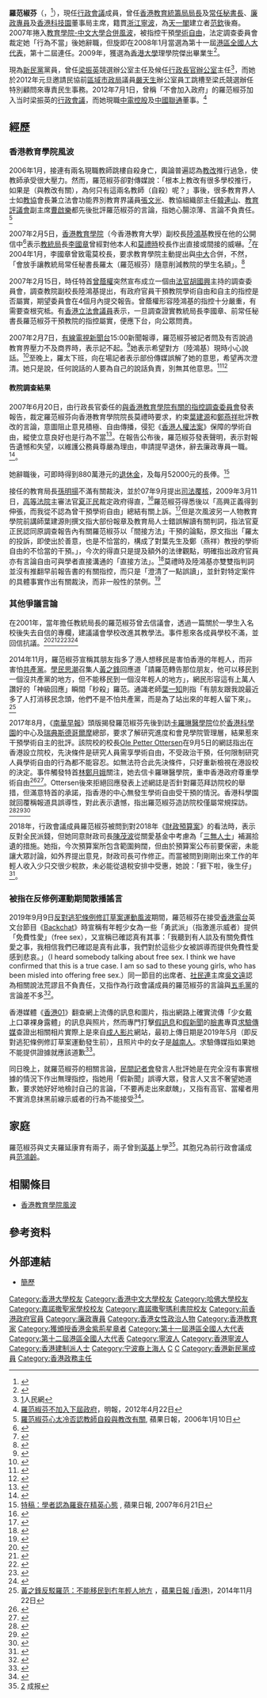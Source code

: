 {{Infobox Politician
| honorific-prefix = [[尊敬的#香港|The Honourable]]
| name = 羅范椒芬
| native_name = Fanny Law Fan Chiu-fun
| honorific-suffix = [[大紫荊勳章|GBM]] [[金紫荊星章|GBS]] [[太平紳士|JP]] 議員
| birth_date= {{birth date and age|1953|2|24}}<ref name="cablenews.i-cable.com">{{cite web|url=http://cablenews.i-cable.com/reference/people/ref-people-gov-0088.html|title=人物>政治>羅范椒芬|publisher=有線寬頻}}</ref>
| birth_place = {{HKG-1910}}
| image = Fanny Law Fan Chiu-fun(7622482376).jpg
| image_size = 250px
| nationality={{CHN-HKG}}
| party = {{NPP}}
| office = [[香港行政會議成員列表|香港行政會議成員]]<br />{{small|非官守議員}}
| spouse =[[羅延康|羅延康]]
| appointed=[[梁振英|梁振英]]{{to}}[[林鄭月娥|林鄭月娥]]
| term_start=2012年7月1日
| term_end=2022年6月30日
| successor=[[陳清霞|陳清霞]]
| office1={{HKSAR}}第5任[[廉政公署_(香港)|廉政專員]]
| term_start1=2006年10月31日
| term_end1=2007年6月30日
| chief-executive1=[[曾蔭權|曾蔭權]]
| predecessor1=[[黃鴻超|黃鴻超]]
| successor1=[[湯顯明|湯顯明]]
| office2={{HKSAR}}第1任[[教育局_(香港)|教育統籌局常任秘書長]]
| term_start2=2002年7月1日
| term_end2=2006年10月31日
| chief-executive2=[[董建華|董建華]]{{to}}[[曾蔭權|曾蔭權]]
| successor2=[[黃鴻超|黃鴻超]]
| office3={{HKSAR}}第2任教育統籌局長
| term_start3=2000年7月3日
| term_end3=2002年6月30日
| chief-executive3=[[董建華|董建華]]
| predecessor3=[[王永平_(香港)|王永平]]
| successor3=[[李國章|李國章]]
| occupation     = 第十二屆[[港區全國人大代表|港區全國人大代表]]<Br>[[香港行政會議成員列表|香港特別行政區行政會議非官守成員]]
| alma_mater= [[嘉諾撒聖家學校|嘉諾撒聖家學校]]<ref name="同學@香港">{{cite book |author1=文灼非 |title=同學@香港 |year=2008 |publisher=商務印書館 |page=167 |quote= |url=}}</ref><br>[[嘉諾撒聖瑪利學校|嘉諾撒聖瑪利學校]]<ref name="同學@香港" /><br>[[嘉諾撒聖瑪利書院|嘉諾撒聖瑪利書院]]<ref name="同學@香港" /><Br>[[香港大學|香港大學]]榮譽[[理學士|理學士]]<br>[[香港中文大學|香港中文大學]][[教育行政|教育行政]][[碩士|碩士]]<br>[[哈佛大學|哈佛大學]][[甘迺迪政府學院|甘迺迪政府學院]][[公共行政|公共行政]]碩士
| influences= [[黃顯華|黃顯華]]、[[盧乃桂|盧乃桂]]
| educate =
*1975年：畢業於[[香港大學理學院|香港大學理學院]]
*1989年：獲派前往[[哈佛大學|哈佛大學]]修讀[[公共行政|公共行政]]碩士課程<ref>{{cite web|url=http://paper.wenweipo.com/2004/09/27/BK0409270001.htm]|title=羅范椒芬「芝麻官」悟道|publisher=文匯報|date=2004年9月27日|access-date=2014年9月6日|archive-date=2021年2月25日|archive-url=https://web.archive.org/web/20210225200558/http://paper.wenweipo.com/2004/09/27/BK0409270001.htm|dead-url=no}}</ref>
*2005年：從事教育統籌工作時在[[香港中文大學|香港中文大學]]修讀教育碩士課程，師從[[黃顯華|黃顯華]]、[[盧乃桂|盧乃桂]]，<ref>{{cite web|url=http://std.stheadline.com/archive/fullstory.asp?andor=or&year1=2005&month1=7&day1=1&year2=2005&month2=12&day2=18&category=g&id=20051210g01&keyword1=&keyword2=|title=羅太碩士畢業，教授讚「一流」|publisher=星島網新聞回顧|date=2005年12月10日|access-date=2014年9月6日|archive-date=2019年6月5日|archive-url=https://web.archive.org/web/20190605184428/http://std.stheadline.com/archive/fullstory.asp?andor=or&year1=2005&month1=7&day1=1&year2=2005&month2=12&day2=18&category=g&id=20051210g01&keyword1=&keyword2=|dead-url=no}}</ref>並與黃顯華合作研究教育政策。<ref>[[霍秉坤|霍秉坤]]《課程與教學：研究與實踐的旅程》第51章《知識建構的實踐者》，黃顯華、羅范椒芬合著。</ref>
| past =
*1975年9月：加入香港政府任職[[行政主任|行政主任]]
*1977年10月：加入[[政務主任|政務主任]]職系
*1991年2月至1994年4月：副[[公務員事務司|公務員事務司]]
*1994年4月至11月：副[[規劃環境地政司|規劃環境地政司]]
*1994年11月至1996年6月：[[房屋署|房屋署]]高級助理署長及副署長
*1997年1月至7月：借調至候任[[香港行政長官辦公室|行政長官辦公室]]作辦公室主任
*1997年8月至1998年11月：[[運輸署|運輸署]]署長
*1998年11月至2000年6月：[[教育署|教育署]]署長
*2000年7月至2002年6月：[[教育統籌局|教育統籌局]]局長
*2002年7月至2006年10月：教育統籌局常任秘書長
*2006年10月31日至2007年6月30日：擔任[[香港廉政公署|廉政專員]]，成為了第二位執掌廉政公署的女性。
*2007年6月18日，向[[香港行政長官|香港行政長官]][[曾蔭權|曾蔭權]]呈辭[[香港廉政公署|廉政專員]]一職，但曾蔭權成功挽留。
*2007年6月20日，再向行政長官呈辭廉政專員一職，並獲得接納，正式從[[香港公務員|公務員]]行列中退休。
*2008年1月至今：[[港區全國人大代表|港區全國人大代表]]
*2011年12月至2012年3月25日：梁振英競選辦公室主任
*2012年4月20日至2012年6月30日：候任行政長官梁振英辦公室主任
*2012年7月1日至今：[[香港特别行政区行政会议|香港特别行政区行政会议]]非官守成员
*2014年7月至2018年6月：[[香港科技園|香港科技園]]主席（由前特首[[梁振英|梁振英]]委任，2016年獲續任）<ref>{{Cite web |url=https://news.mingpao.com/pns/dailynews/web_tc/article/20180611/s00001/1528654108915 |title=羅范椒芬不續任科技園主席 罕見委任公職未做足6年 消息稱與楊偉雄不咬弦 |date=2018-06-11 |publisher=明報 |access-date=2018-06-11 |archive-date=2018-06-12 |archive-url=https://web.archive.org/web/20180612135855/https://news.mingpao.com/pns/dailynews/web_tc/article/20180611/s00001/1528654108915 |dead-url=no }}</ref><ref>{{Cite web |url=https://thestandnews.com/politics/%E5%82%B3%E7%BE%85%E8%8C%83%E4%B8%8D%E7%BA%8C%E4%BB%BB%E7%A7%91%E6%8A%80%E5%9C%92%E4%B8%BB%E5%B8%AD-%E5%8D%97%E6%97%A9-%E6%B6%88%E6%81%AF-%E6%9E%97%E9%84%AD%E8%A6%81%E6%B1%82%E9%9B%A2%E4%BB%BB/ |title=傳羅范不續任科技園主席　《南早》消息：林鄭要求離任 |date=2018-06-11 |publisher=立場新聞 |access-date=2018-06-11 |archive-date=2021-02-28 |archive-url=https://web.archive.org/web/20210228045456/https://www.thestandnews.com/politics/%E5%82%B3%E7%BE%85%E8%8C%83%E4%B8%8D%E7%BA%8C%E4%BB%BB%E7%A7%91%E6%8A%80%E5%9C%92%E4%B8%BB%E5%B8%AD-%E5%8D%97%E6%97%A9-%E6%B6%88%E6%81%AF-%E6%9E%97%E9%84%AD%E8%A6%81%E6%B1%82%E9%9B%A2%E4%BB%BB/ |dead-url=no }}</ref><ref>{{cite news |url=http://news.rthk.hk/rthk/ch/component/k2/1401726-20180614.htm |title=涂謹申認為羅范椒芬不獲續任科學園主席是政治決定 |publisher=[[香港電台|香港電台]]新聞 |date=2018-06-14 |access-date=2018-06-14 |language=zh-hant |archive-date=2018-06-14 |archive-url=https://web.archive.org/web/20180614121926/http://news.rthk.hk/rthk/ch/component/k2/1401726-20180614.htm |dead-url=no }}</ref><ref>{{Cite web |url=http://news.rthk.hk/rthk/ch/component/k2/1401738-20180614.htm |title=羅范椒芬不續任科技園主席　據了解非個人決定 |date=2018-06-14 |publisher=[[香港電台|香港電台]]新聞 |access-date=2018-06-14 |language=zh-hant |archive-date=2018-06-15 |archive-url=https://web.archive.org/web/20180615214750/http://news.rthk.hk/rthk/ch/component/k2/1401738-20180614.htm |dead-url=no }}</ref>
}}

'''羅范椒芬 '''{{大紫荊}}{{GBSHK}}{{JP}}（{{lang-en|Fanny Law Fan Chiu-fun}}，{{bd|1953年|2月24日}}<ref name="cablenews.i-cable.com">{{cite web|url=http://cablenews.i-cable.com/reference/people/ref-people-gov-0088.html|title=人物>政治>羅范椒芬|publisher=有線寬頻}}</ref>），現任[[香港特別行政區行政會議|行政會議]]成員，曾任[[香港|香港]][[教育統籌局局長|教育統籌局局長]]及[[常任秘書長|常任秘書長]]、[[廉政公署_(香港)|廉政專員]]及[[香港科技園|香港科技園]]董事局主席，籍貫[[浙江省_(中華民國)|浙江]][[寧波|寧波]]，為[[天一閣|天一閣]]建立者[[范欽|范欽]]後裔。2007年捲入[[香港教育學院風波|教育學院-中文大學合併風波]]，被指控干預[[學術自由|學術自由]]，法定調查委員會裁定她「行為不當」後她辭職，但旋即在2008年1月當選為第十一屆[[港區全國人大代表|港區全國人大代表]]，第十二屆連任。2009年，獲選為[[香港大學|香港大學]]理學院傑出畢業生<ref name="hkstp">{{cite web|url=https://www.hkstp.org/zh-hk/about-us/the-board/board-of-directors/chairperson/the-honourable-mrs-fanny-law-fan-chiu-fun-gbm-gbs-jp/|title=羅范椒芬議員簡介|work=香港特別行政區行政會議成員 香港科技園|access-date=2018-06-11|archive-url=https://web.archive.org/web/20180612140610/https://www.hkstp.org/zh-hk/about-us/the-board/board-of-directors/chairperson/the-honourable-mrs-fanny-law-fan-chiu-fun-gbm-gbs-jp/|archive-date=2018-06-12|dead-url=yes}}</ref>。

現為[[新民黨_(香港)|新民黨]]黨員，曾任[[梁振英|梁振英]]競選辦公室主任及候任[[香港行政長官辦公室|行政長官辦公室]]主任<ref>[http://hm.people.com.cn/BIG5/17720795.html]{{dead link|date=2018年4月 |bot=InternetArchiveBot |fix-attempted=yes }}人民網</ref>，而她於2012年元旦邀請民協前[[區域市政局|區域市政局]]議員[[嚴天生|嚴天生]]辦公室員工跳槽至梁氏競選辦任特別顧問來專責民生事務。2012年7月1日，曾稱「不會加入政府」的羅范椒芬加入当时梁振英的[[香港行政會議|行政會議]]，而她現職[[中電控股|中電控股]]及[[中國聯通|中國聯通]]董事。<ref>[https://archive.is/20130105210523/hk.news.yahoo.com/%E7%BE%85%E8%8C%83%E6%A4%92%E8%8A%AC%E4%B8%8D%E5%8A%A0%E5%85%A5%E4%B8%8B%E5%B1%86%E6%94%BF%E5%BA%9C-082215533.html 羅范椒芬不加入下屆政府]，明報，2012年4月22日</ref>

==經歷==
===香港教育學院風波===
{{main|香港教育學院風波}}

2006年1月，接連有兩名現職教師跳樓自殺身亡，輿論普遍認為[[香港教育制度改革|教改]]推行過急，使教師承受很大壓力。然而，羅范椒芬卻對傳媒說：「根本上教改有很多學校推行，如果是（與教改有關），為何只有這兩名教師（自殺）呢？」事後，很多教育界人士如[[香港教育專業人員協會|教協]]會長兼立法會功能界別教育界議員[[張文光|張文光]]、教協組織部主任[[韓連山|韓連山]]、[[教育評議會|教育評議會]]副主席[[曹啟樂|曹啟樂]]都先後批評羅范椒芬的言論，指她心腸涼薄、言論不負責任。<ref>[http://appledaily.atnext.com/template/apple/art_main.cfm?iss_id=20060110&sec_id=4104&subsec_id=11866&art_id=5559596  羅范椒芬心太冷否認教師自殺與教改有關]{{dead link|date=2018年4月 |bot=InternetArchiveBot |fix-attempted=yes }}, 蘋果日報，2006年1月10日</ref>

2007年2月5日，[[香港教育學院|香港教育學院]]（今香港教育大學）副校長[[陸鴻基|陸鴻基]]教授在他的公開信中<ref>{{Cite web |url=http://www.mpinews.com/htm/Inews/20070205/gb10700c.htm |title=陸鴻基教授的公開信 |access-date=2007-02-07 |archive-date=2007-02-07 |archive-url=https://web.archive.org/web/20070207034143/http://www.mpinews.com/htm/INews/20070205/gb10700c.htm |dead-url=no }}</ref>表示[[教育統籌局|教統局]]長[[李國章|李國章]]曾經對他本人和[[莫禮時|莫禮時]]校長作出直接或間接的威嚇。<ref>{{Cite web |url=http://www.mingpaonews.com/20070205/gfb1.htm |title=陸鴻基教授明報新聞條目 |access-date=2007-02-07 |archive-date=2012-02-05 |archive-url=https://web.archive.org/web/20120205051936/http://www.mingpaonews.com/20070205/gfb1.htm |dead-url=no }}</ref>在2004年1月，李國章曾致電莫校長，要求教育學院主動提出與[[香港中文大學|中大]]合併，不然，「會放手讓教統局常任秘書長羅太（羅范椒芬）隨意削減教院的學生名額」。<ref>{{Cite web |url=http://www.rthk.org.hk/asx/rthk/radio1/openline_openview/20070205.asx |title=香港電台第1台 自由風自由Phone 節目錄音 |access-date=2007-02-07 |archive-date=2007-10-21 |archive-url=https://web.archive.org/web/20071021114206/http://www.rthk.org.hk/asx/rthk/radio1/openline_openview/20070205.asx |dead-url=no }}</ref>

2007年2月15日，時任特首[[曾蔭權|曾蔭權]]突然宣布成立一個由[[法官|法官]][[胡國興|胡國興]]主持的調查委員會，調查教院副校長陸鴻基提出，有政府官員干預教院學術自由和自主的指控是否屬實，期望委員會在4個月內提交報告。曾蔭權形容陸鴻基的指控十分嚴重，有需要查根究柢。有[[香港立法會議員|香港立法會議員]]表示，一旦調查證實教統局長李國章、前常任秘書長羅范椒芬干預教院的指控屬實，便應下台，向公眾問責。

2007年2月7日，[[有線電視新聞台|有線電視新聞台]]15:00新聞報導，羅范椒芬被記者問及有否說過教育界壓力不及商界時，表示記不起。<ref>{{Cite web |url=http://www.mpinews.com/htm/INews/20070207/gb31510t.htm |title=明報新聞條目 |access-date=2007-02-07 |archive-date=2007-02-09 |archive-url=https://web.archive.org/web/20070209060616/http://www.mpinews.com/htm/INews/20070207/gb31510t.htm |dead-url=no }}</ref>她表示希望對方（陸鴻基）現時小心說話。<ref>{{Cite web |url=http://www.rthk.org.hk/rthk/news/expressnews/news.htm?expressnews&20070207&55&377154 |title=香港電台新聞條目 |access-date=2007-02-07 |archive-date=2016-04-14 |archive-url=https://web.archive.org/web/20160414141141/http://www.rthk.org.hk/rthk/news/expressnews/news.htm?expressnews&20070207&55&377154 |dead-url=no }}</ref>至晚上，羅太下班，向在場記者表示部份傳媒誤解了她的意思，希望再次澄清。她只是說，任何說話的人要為自己的說話負責，別無其他意思。<ref>{{Cite web |url=http://www.cabletv.com.hk/ |title=有線電視21:30 新聞 |access-date=2007-02-07 |archive-date=2009-07-01 |archive-url=https://web.archive.org/web/20090701185400/http://www.cabletv.com.hk/ |dead-url=no }}</ref><ref>{{Cite web |url=http://www.mpinews.com/htm/INews/20070207/gb32040c.htm |title=明報新聞條目 |access-date=2007-02-07 |archive-date=2007-02-09 |archive-url=https://web.archive.org/web/20070209060259/http://www.mpinews.com/htm/INews/20070207/gb32040c.htm |dead-url=no }}</ref>

====教院調查結果====
2007年6月20日，由行政長官委任的[[與香港教育學院有關的指控調查委員會|與香港教育學院有關的指控調查委員會]]發表報告，裁定羅范椒芬向香港教育學院院長莫禮時要求，約束[[葉建源|葉建源]]和[[鄭燕祥|鄭燕祥]]批評教改的言論，意圖阻止意見積極、自由傳播，侵犯《[[香港人權法案|香港人權法案]]》保障的學術自由，縱使立意良好也是行為不當<ref>{{Cite web |url=http://www.commissionofinquiry.gov.hk/pdf/Commission%20Report%20_c.pdf |title=與香港教育學院有關的指控調查委員會報告，第十四章，香港：香港政府 |access-date=2007-06-20 |archive-url=https://web.archive.org/web/20070729203152/http://www.commissionofinquiry.gov.hk/pdf/Commission%20Report%20_c.pdf |archive-date=2007-07-29 |dead-url=yes }}</ref>。在報告公布後，羅范椒芬發表聲明，表示對報告遺憾和失望，以維護公務員尊嚴為理由，申請提早退休，辭去廉政專員一職。<ref>{{Cite web |url=http://www.rthk.org.hk/rthk/news/expressnews/20070620/news_20070620_55_409602.htm |title=香港電台當天的即時新聞 |access-date=2007-06-20 |archive-date=2009-02-07 |archive-url=https://web.archive.org/web/20090207080812/http://rthk.org.hk/rthk/news/expressnews/20070620/news_20070620_55_409602.htm |dead-url=no }}</ref>。

她辭職後，可即時得到880萬港元的[[退休金|退休金]]，及每月52000元的長俸。<ref>[http://appledaily.atnext.com/template/apple/art_main.cfm?iss_id=20070621&sec_id=4104&subsec_id=11866&art_id=7237241 特稿：學者認為羅衰在精英心態] {{Wayback|url=http://appledaily.atnext.com/template/apple/art_main.cfm?iss_id=20070621&sec_id=4104&subsec_id=11866&art_id=7237241 |date=20070626082338 }}, 蘋果日報, 2007年6月21日</ref>

接任的教育局長[[孫明揚|孫明揚]]不滿有關裁決，並於07年9月提出[[司法覆核|司法覆核]]，2009年3月11日，[[高等法院|高等法院]]主審法官[[夏正民|夏正民]]裁定政府得直，<ref name="re01">{{cite news | language=zh | author =  | coauthors =  | url =  | title = 孫公申請司法覆核得直 然而，在SJ v調查委員會，(HCAL108/2007號），原訟法庭認為，法律並沒有違反學院的學術自由權。 2009年3月13日的司法覆核被允許。   羅太「干預教院」獲平反 | work =  | newspaper = 星島日報 | pages =  | date = 2009-03-14 | accessdate = 2009-03-16 }}</ref>羅范椒芬得悉後以「高興正義得到伸張，而我從不認為曾干預學術自由」總結有關上訴。<ref name="re02">{{cite news | language=zh | author =  | coauthors =  | url =  | title = 判辭指從無實質威脅「最多只對學者造成寒蟬效應」 政府覆核平反：羅太無干預學術 | work =  | newspaper = [[明報|明報]] | pages =  | date = 2009-03-14 | accessdate = 2009-03-16 }}</ref>但是次風波另一人物教育學院前講師葉建源則撰文指大部份報章及教育局人士錯誤解讀有關判詞，指法官夏正民認同原調查報告內有關羅范椒芬以「間接方法」干預的論點，原文指出「羅太的投訴，即使出於善意，也是不恰當的，構成了對葉先生及鄭（燕祥）教授的學術自由的不恰當的干預。」，今次的得直只是提及額外的法律觀點，明確指出政府官員亦有言論自由可與學者直接溝通的「直接方法」。<ref name="re03">{{cite news | language=zh | author = 葉建源 | coauthors =  | url = http://hk.news.yahoo.com/article/090315/4/b6cq.html | title = 葉建源﹕教院風波 沒有翻案 更沒有平反 | work =  | publisher =  | pages =  | date = 2009-03-16 | accessdate = 2009-03-16 }}</ref>莫禮時及陸鴻基亦雙雙指判詞並沒有推翻早前報告書的有關指控，而只是「澄清了一點誤讀」，並針對特定案件的具體事實作出有關裁決，而非一般性的禁例。<ref name="re04">{{cite news | language=zh | author =  | coauthors =  | url =  | title = 莫禮時陸鴻基：覆核未推翻報告 | work =  | newspaper = [[星島日報|星島日報]] | pages =  | date = 2009-03-16 | accessdate = 2009-03-16 }}</ref>

===其他爭議言論===
在2001年，當年擔任教統局長的羅范椒芬曾去信議會，透過一篇關於一學生入名校後失去自信的專欄，建議議會學校改進其教學法。事件惹來各成員學校不滿，並回信抗議。<ref>{{cite news|url=http://news.tvb.com/instant/n20010209_42871.htm|title=致函22名校表不滿　羅范椒芬辯稱「寫者無心」|accessdate=2018-01-02|archive-date=2008-01-04|archive-url=https://web.archive.org/web/20080104101805/http://news.tvb.com/instant/n20010209_42871.htm|dead-url=no}}</ref><ref>{{cite|url=http://newsletter.sinica.edu.tw/file/file/11/1181.pdf|title=教育治理（Educational Governance）與文化身份學校（Cultural identity Schools）：戰後二十年香港華文學校的歷史個案探討|accessdate=2008-04-21|archiveurl=https://web.archive.org/web/20160304191158/http://newsletter.sinica.edu.tw/file/file/11/1181.pdf|archivedate=2016-03-04|deadurl=yes}}</ref><ref>{{cite news|url=http://www.singtao.com/archive/fullstory.asp?andor=or&year1=2001&month1=2&day1=8&year2=2001&month2=2&day2=8&category=all&id=20010208a01&keyword1=&keyword2=|title=羅太發信轟22名校守舊|work=星島日報|date=2001年2月8日}}</ref><ref>{{cite news|url=http://www.singtao.com/archive/fullstory.asp?andor=or&year1=2001&month1=2&day1=9&year2=2001&month2=2&day2=9&category=all&id=20010209g01&keyword1=&keyword2=|title=羅太將晤校議會 冀息風波|work=星島日報|date=2001年2月9日}}</ref><ref>{{cite news|url=http://www.singtao.com/archive/fullstory.asp?andor=or&year1=2001&month1=2&day1=10&year2=2001&month2=2&day2=10&category=all&id=20010210a03&keyword1=&keyword2=|title=22名校函特首 狀告羅太|work=星島日報|date=2001年2月10日}}</ref>

2014年11月，羅范椒芬宣稱其朋友指多了港人想移民是害怕香港的年輕人，而非害怕[[中國共產黨|共產黨]]。[[學民思潮|學民思潮]]召集人[[黃之鋒|黃之鋒]]回應道「請羅范轉告那位朋友，他可以移民到一個沒共產黨的地方，但不能移民到一個沒年輕人的地方」，網民形容這有上萬人讚好的「神級回應」瞬間「秒殺」羅范。通識老師[[葉一知|葉一知]]則指「有朋友跟我說最近多了人打消移民念頭，他們不是不怕共產黨，而是為了站出來的年輕人留下來」。<ref name="黃之鋒反駁羅范：不能移民到冇年輕人地方">[http://hk.apple.nextmedia.com/realtime/news/20141122/53155902 黃之鋒反駁羅范：不能移民到冇年輕人地方] {{Wayback|url=http://hk.apple.nextmedia.com/realtime/news/20141122/53155902 |date=20160927072016 }}，[[蘋果日報_(香港)|蘋果日報 (香港)]]，2014年11月22日</ref>

2017年8月，《[[南華早報|南華早報]]》頭版揭發羅范椒芬先後到訪[[卡羅琳醫學院|卡羅琳醫學院]]位於[[香港科學園|香港科學園]]的中心及[[瑞典|瑞典]][[斯德哥爾摩|斯德哥爾摩]]總部，要求了解研究進度和會見學院管理層，結果惹來干預學術自主的批評。該院校的校長[[Ole_Petter_Ottersen|Ole Petter Ottersen]]在9月5日的網誌指出在香港設立院校，先決條件是研究人員需享學術自由，不受政治干預，任何限制研究人員學術自由的行為都不能容忍。如無法符合此先決條件，只好重新檢視在港設校的決定。事件觸發特首[[林鄭月娥|林鄭月娥]]關注，她去信卡羅琳醫學院，重申香港政府尊重學術自由<ref>{{Cite web |url=https://thestandnews.com/politics/%E5%8D%97%E6%97%A9-%E7%BE%85%E8%8C%83%E7%AA%81%E8%A6%81%E6%B1%82%E4%BA%86%E8%A7%A3%E5%8D%A1%E7%BE%85%E7%90%B3%E9%86%AB%E5%AD%B8%E9%99%A2%E9%A6%99%E6%B8%AF%E5%88%86%E6%94%AF%E7%A0%94%E7%A9%B6-%E5%89%AF%E6%A0%A1%E7%99%BC%E6%96%87%E7%A8%B1%E4%B8%8D%E5%AE%B9%E5%B9%B2%E9%A0%90%E5%AD%B8%E8%A1%93%E8%87%AA%E7%94%B1-%E6%9E%97%E9%84%AD%E5%8E%BB%E4%BF%A1%E8%A3%9C%E9%91%8A/ |title=南早：羅范突要求了解卡羅琳醫學院香港分支研究　副校發文稱不容干預學術自由　林鄭去信補鑊 |date=2017-12-04 |publisher=立場新聞 |access-date=2018-06-15 |archive-date=2020-12-03 |archive-url=https://web.archive.org/web/20201203100405/https://www.thestandnews.com/politics/%E5%8D%97%E6%97%A9-%E7%BE%85%E8%8C%83%E7%AA%81%E8%A6%81%E6%B1%82%E4%BA%86%E8%A7%A3%E5%8D%A1%E7%BE%85%E7%90%B3%E9%86%AB%E5%AD%B8%E9%99%A2%E9%A6%99%E6%B8%AF%E5%88%86%E6%94%AF%E7%A0%94%E7%A9%B6-%E5%89%AF%E6%A0%A1%E7%99%BC%E6%96%87%E7%A8%B1%E4%B8%8D%E5%AE%B9%E5%B9%B2%E9%A0%90%E5%AD%B8%E8%A1%93%E8%87%AA%E7%94%B1-%E6%9E%97%E9%84%AD%E5%8E%BB%E4%BF%A1%E8%A3%9C%E9%91%8A/ |dead-url=no }}</ref><ref>{{Cite web |url=https://www.hk01.com/article/138882/ |title=報道指羅范椒芬疑干預卡羅琳醫學院學術自由　科技園：誤導性報道 |date=2017-12-05 |publisher=香港01}}</ref>。Ottersen後來拒絕回應發表上述網誌是否針對羅范拜訪院校的舉措，但滿意特首的承諾，指香港的中心無發生學術自由受干預的情況。香港科學園就回覆稱報道具誤導性，對此表示遺憾，指出羅范椒芬造訪院校僅屬常規探訪。<ref>{{Cite web |url=https://www.post852.com/237007/ |title=羅范被揭到訪卡羅琳涉干預學術自由　科技園：屬常規探訪 |date=2017-12-05 |publisher=852郵報 |access-date=2018-06-15 |archive-date=2019-06-10 |archive-url=https://web.archive.org/web/20190610161155/https://www.post852.com/237007/ |dead-url=no }}</ref><ref>{{Cite web |url=https://www.post852.com/237039/ |title=羅范涉干預學術自主早有前科　與李國章迫教院主動合併成「經典」 |date=2017-12-05 |publisher=852郵報 |access-date=2018-06-15 |archive-date=2019-06-11 |archive-url=https://web.archive.org/web/20190611165554/https://www.post852.com/237039/ |dead-url=no }}</ref><ref>{{Cite web |url=https://hk.news.appledaily.com/local/daily/article/20171205/20235246 |title=羅范闖卡羅琳　疑干預學術自由 |date=2017-12-05 |publisher=蘋果日報 |access-date=2018-06-15 |archive-date=2019-06-06 |archive-url=https://web.archive.org/web/20190606095522/https://hk.news.appledaily.com/local/daily/article/20171205/20235246 |dead-url=no }}</ref>

2018年，行政會議成員羅范椒芬被問到對2018年《[[財政預算案|財政預算案]]》的看法時，表示反對全民派錢，但她同意財政司長[[陳茂波|陳茂波]]從關愛基金中考慮為「[[N無人士|三無人士]]」補漏拾遺的措施。她指，今次預算案所包含範圍夠闊，但由於預算案公布前要保密，未能讓大眾討論，如外界提出意見，財政司長可作修正。而當被問到剛剛出來工作的年輕人收入少只交很少稅款，未必能從退稅安排中受惠，她說：「捱下啦，後生仔」<ref>{{cite web|url=https://www.hkcnews.com/article/10473/%E8%B2%A1%E6%94%BF%E9%A0%90%E7%AE%97%E6%A1%88-%E7%A7%91%E6%8A%80%E5%9C%92-%E7%BE%85%E8%8C%83%E6%A4%92%E8%8A%AC-10473/%E8%A2%AB%E5%95%8F%E5%B9%B4%E8%BC%95%E4%BA%BA%E9%9B%A3%E5%8F%97%E6%83%A0%E9%80%80%E7%A8%85-%E7%BE%85%E8%8C%83%E6%A4%92%E8%8A%AC%EF%BC%9A%E3%80%8C%E6%8D%B1%E4%B8%8B%E5%95%A6%EF%BC%8C%E5%BE%8C%E7%94%9F%E4%BB%94%E3%80%8D|title=被問年輕人難受惠退稅 羅范椒芬：「捱下啦，後生仔」|website=[[眾新聞|眾新聞]]|date=2018-03-03|access-date=2018-03-05|archive-date=2021-07-12|archive-url=https://web.archive.org/web/20210712014106/https://www.hkcnews.com/article/10473/%E8%B2%A1%E6%94%BF%E9%A0%90%E7%AE%97%E6%A1%88-%E7%A7%91%E6%8A%80%E5%9C%92-%E7%BE%85%E8%8C%83%E6%A4%92%E8%8A%AC-10473/%E8%A2%AB%E5%95%8F%E5%B9%B4%E8%BC%95%E4%BA%BA%E9%9B%A3%E5%8F%97%E6%83%A0%E9%80%80%E7%A8%85-%E7%BE%85%E8%8C%83%E6%A4%92%E8%8A%AC%EF%BC%9A%E3%80%8C%E6%8D%B1%E4%B8%8B%E5%95%A6%EF%BC%8C%E5%BE%8C%E7%94%9F%E4%BB%94%E3%80%8D|dead-url=no}}</ref>。

===被指在反修例運動期間散播謠言===
{{see also|16歲香港女孩曝曾被暴徒性侵視頻}}
2019年9月9日[[反對逃犯條例修訂草案運動|反對逃犯條例修訂草案運動風波]]期間，羅范椒芬在接受[[香港電台|香港電台]]英文台節目《[[Backchat|Backchat]]》時宣稱有年輕少女為一些「勇武派」（指激進示威者）提供「免費性愛」（free sex），又宣稱已確認真有其事：「我聽到有人談及有關免費性愛之事，我相信我們已確認是真有此事，我們對於這些少女被誤導而提供免費性愛感到悲哀。」（I heard somebody talking about free sex. I think we have confirmed that this is a true case. I am so sad to these young girls, who has been misled into offering free sex.）同一節目的出席者、[[社民連|社民連]]主席[[吳文遠|吳文遠]]認為相關說法荒謬且不負責任，又指作為行政會議成員的羅范椒芬的言論與[[五毛黨|五毛黨]]的言論差不多<ref>{{cite news |author1=吳倬安 |title=【逃犯條例】羅范椒芬：少女被誤導　為「勇武派」提供免費性服務 |url=https://www.hk01.com/%E6%94%BF%E6%83%85/373106/%E9%80%83%E7%8A%AF%E6%A2%9D%E4%BE%8B-%E7%BE%85%E8%8C%83%E6%A4%92%E8%8A%AC-%E5%B0%91%E5%A5%B3%E8%A2%AB%E8%AA%A4%E5%B0%8E-%E7%82%BA-%E5%8B%87%E6%AD%A6%E6%B4%BE-%E6%8F%90%E4%BE%9B%E5%85%8D%E8%B2%BB%E6%80%A7%E6%9C%8D%E5%8B%99 |agency=[[香港01|香港01]] |date=2019-09-09 |accessdate=2019-09-09 |archive-date=2021-11-15 |archive-url=https://web.archive.org/web/20211115022125/https://www.hk01.com/%E6%94%BF%E6%83%85/373106/%E9%80%83%E7%8A%AF%E6%A2%9D%E4%BE%8B-%E7%BE%85%E8%8C%83%E6%A4%92%E8%8A%AC-%E5%B0%91%E5%A5%B3%E8%A2%AB%E8%AA%A4%E5%B0%8E-%E7%82%BA-%E5%8B%87%E6%AD%A6%E6%B4%BE-%E6%8F%90%E4%BE%9B%E5%85%8D%E8%B2%BB%E6%80%A7%E6%9C%8D%E5%8B%99 |dead-url=no }}</ref>。

香港媒體《[[香港01|香港01]]》翻查網上流傳的訊息和圖片，指出網路上確實流傳「少女戴上口罩裸身露體」的訊息與照片，然而專門打擊[[假訊息|假訊息]]和[[假新聞|假新聞]]的[[臉書|臉書]]專頁[[求驗傳媒|求驗傳媒]]查證出相關相片實際上是來自[[成人影片|成人影片]]網站，最初上傳日期是2019年5月（即反對逃犯條例修訂草案運動發生前），且照片中的女子是[[越南人|越南人]]。求驗傳媒指如果她不能提供證據就應該道歉<ref>{{cite news |author1=李忠謙 |title=「有年輕女孩遭到誤導，為抗爭者提供免費性愛！」香港官員指控反送中被「性」驅動，遭批「沒證據就道歉」 |url=https://www.storm.mg/article/1691325 |agency=[[風傳媒|風傳媒]] |date=2019-09-09 |accessdate=2019-09-09 |archive-date=2021-11-15 |archive-url=https://web.archive.org/web/20211115022125/https://www.storm.mg/article/1691325 |dead-url=no }}</ref>。

同日晚上，就羅范椒芬的相關言論，[[民間記者會|民間記者會]]發言人批評她是在完全沒有事實根據的情況下作出無理指控，指她用「假新聞」誤導大眾，發言人又言不奢望她道歉，要求她好好地檢討自己的言論，「不要再走出來獻醜」，又指有高官、當權者用不實消息抹黑前線示威者的行為不能接受<ref>{{cite news |title=【逃犯條例】民間記者會轟羅范散播「假新聞」　抹黑前線示威者 |url=https://news.mingpao.com/ins/%E6%B8%AF%E8%81%9E/article/20190909/s00001/1568036821973/%E3%80%90%E9%80%83%E7%8A%AF%E6%A2%9D%E4%BE%8B%E3%80%91%E6%B0%91%E9%96%93%E8%A8%98%E8%80%85%E6%9C%83%E8%BD%9F%E7%BE%85%E8%8C%83%E6%95%A3%E6%92%AD%E3%80%8C%E5%81%87%E6%96%B0%E8%81%9E%E3%80%8D-%E6%8A%B9%E9%BB%91%E5%89%8D%E7%B7%9A%E7%A4%BA%E5%A8%81%E8%80%85 |agency=[[明報|明報]] |date=2019-09-09 |accessdate=2019-09-09 |archive-date=2020-09-26 |archive-url=https://web.archive.org/web/20200926155005/https://news.mingpao.com/ins/%E6%B8%AF%E8%81%9E/article/20190909/s00001/1568036821973/%E3%80%90%E9%80%83%E7%8A%AF%E6%A2%9D%E4%BE%8B%E3%80%91%E6%B0%91%E9%96%93%E8%A8%98%E8%80%85%E6%9C%83%E8%BD%9F%E7%BE%85%E8%8C%83%E6%95%A3%E6%92%AD%E3%80%8C%E5%81%87%E6%96%B0%E8%81%9E%E3%80%8D-%E6%8A%B9%E9%BB%91%E5%89%8D%E7%B7%9A%E7%A4%BA%E5%A8%81%E8%80%85 |dead-url=no }}</ref>。

==家庭==
羅范椒芬與丈夫羅延康育有兩子，兩子曾到[[英基|英基]]上學<ref>[http://www.singpao.com/gw/xwa/201110/t20111016_125312.html]{{dead link|date=2018年4月 |bot=InternetArchiveBot |fix-attempted=yes }} 成报</ref>。其胞兄為前行政會議成員[[范鴻齡|范鴻齡]]。

==相關條目==
*[[香港教育學院風波|香港教育學院風波]]

==參考资料==
{{Reflist|2}}

==外部連結==
{{commons category|Fanny Law}}
*[http://www.hkedcity.net/teacher/forum/read.phtml?forum_id=3&current_page=3&tid=0&i=788413&v=t 簡歷]{{dead link|date=2018年4月 |bot=InternetArchiveBot |fix-attempted=yes }}

{{wikiquote}}

{{start box}}
{{s-gov|香港特別行政區}}
{{s-before|[[王永平_(香港)|王永平]]}}
{{s-title|[[File:Hong_Kong_SAR_Regional_Emblem.svg|22px]][[教育統籌局|教育統籌局]]局長|2000年7月3日—2002年6月30日}}
{{s-after|[[李國章|李國章]]}}
{{s-before|新職位}}
{{s-title|[[File:Hong_Kong_SAR_Regional_Emblem.svg|22px]][[教育局_(香港)|教育統籌局]]常任秘書長|2002年7月1日—2006年10月31日}}
{{s-after|[[黃鴻超|黃鴻超]]}}
{{s-before|[[黃鴻超|黃鴻超]]}}
{{s-title|<!-- 注释出：[[File:ICAC.svg|22px]] -->[[廉政公署_(香港)|廉政專員]]|2006年10月31日—2007年6月30日}}
{{s-after|[[湯顯明|湯顯明]]}}
{{end box}}

{{香港廉政專員}}
{{香港行政會議成員}}
{{大紫荊勳章}}

{{DEFAULTSORT:Fan范}}
[[Category:香港大學校友|Category:香港大學校友]]
[[Category:香港中文大學校友|Category:香港中文大學校友]]
[[Category:哈佛大學校友|Category:哈佛大學校友]]
[[Category:嘉諾撒聖家學校校友|Category:嘉諾撒聖家學校校友]]
[[Category:嘉諾撒聖瑪利書院校友|Category:嘉諾撒聖瑪利書院校友]]
[[Category:前香港政府官員|Category:前香港政府官員]]
[[Category:廉政專員|Category:廉政專員]]
[[Category:香港女性政治人物|Category:香港女性政治人物]]
[[Category:香港教育家|Category:香港教育家]]
[[Category:獲頒授香港金紫荊星章者|Category:獲頒授香港金紫荊星章者]]
[[Category:第十一屆港區全國人大代表|Category:第十一屆港區全國人大代表]]
[[Category:第十二屆港區全國人大代表|Category:第十二屆港區全國人大代表]]
[[Category:寧波人|Category:寧波人]]
[[Category:香港寧波人|Category:香港寧波人]]
[[Category:香港建制派人士|Category:香港建制派人士]]
[[Category:宁波裔上海人|Category:宁波裔上海人]]
[[Category:天一阁范氏|C]]
[[Category:范姓|C]]
[[Category:香港新民黨成員|Category:香港新民黨成員]]
[[Category:香港政務主任|Category:香港政務主任]]
